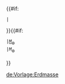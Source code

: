 {{#if:{{{1|}}}
 |{{{1}}}&nbsp;
}}{{#if:{{{link|}}}
 |[[地球質量|<i>M</i><sub>🜨</sub>]]
 |<i>M</i><sub>🜨</sub>
}}<noinclude>
{{documentation}}

<!--Interwikis-->
[[de:Vorlage:Erdmasse]]
</noinclude>